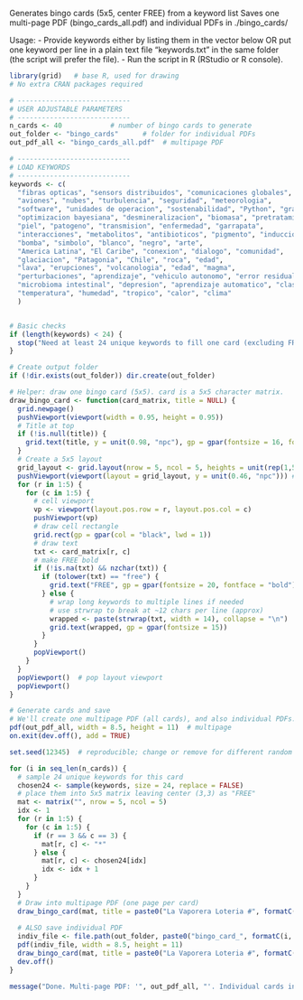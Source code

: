 

Generates bingo cards (5x5, center FREE) from a keyword list
Saves one multi-page PDF (bingo_cards_all.pdf) and individual PDFs in ./bingo_cards/

Usage:
  - Provide keywords either by listing them in the vector below OR put one keyword per line
    in a plain text file "keywords.txt" in the same folder (the script will prefer the file).
  - Run the script in R (RStudio or R console).

```r
library(grid)   # base R, used for drawing
# No extra CRAN packages required

# ----------------------------
# USER ADJUSTABLE PARAMETERS
# ----------------------------
n_cards <- 40            # number of bingo cards to generate
out_folder <- "bingo_cards"      # folder for individual PDFs
out_pdf_all <- "bingo_cards_all.pdf"  # multipage PDF

# ----------------------------
# LOAD KEYWORDS
# ----------------------------
keywords <- c(
  "fibras opticas", "sensors distribuidos", "comunicaciones globales", "red de internet",
  "aviones", "nubes", "turbulencia", "seguridad", "meteorologia", 
  "software", "unidades de operacion", "sostenabilidad", "Python", "grafos",
  "optimizacion bayesiana", "desmineralizacion", "biomasa", "pretratamiento", "tiempo",
  "piel", "patogeno", "transmision", "enfermedad", "garrapata",
  "interacciones", "metabolitos", "antibioticos", "pigmento", "induccion",
  "bomba", "simbolo", "blanco", "negro", "arte",
  "America Latina", "El Caribe", "conexion", "dialogo", "comunidad",
  "glaciacion", "Patagonia", "Chile", "roca", "edad",
  "lava", "erupciones", "volcanologia", "edad", "magma",
  "perturbaciones", "aprendizaje", "vehiculo autonomo", "error residual", "MPC",
  "microbioma intestinal", "depresion", "aprendizaje automatico", "clasificador", "secuenciacion", 
  "temperatura", "humedad", "tropico", "calor", "clima"
  )


# Basic checks
if (length(keywords) < 24) {
  stop("Need at least 24 unique keywords to fill one card (excluding FREE). Provide more keywords.")
}

# Create output folder
if (!dir.exists(out_folder)) dir.create(out_folder)

# Helper: draw one bingo card (5x5). card is a 5x5 character matrix.
draw_bingo_card <- function(card_matrix, title = NULL) {
  grid.newpage()
  pushViewport(viewport(width = 0.95, height = 0.95))
  # Title at top
  if (!is.null(title)) {
    grid.text(title, y = unit(0.98, "npc"), gp = gpar(fontsize = 16, fontface = "bold"))
  }
  # Create a 5x5 layout
  grid_layout <- grid.layout(nrow = 5, ncol = 5, heights = unit(rep(1,5), "null"), widths = unit(rep(1,5), "null"))
  pushViewport(viewport(layout = grid_layout, y = unit(0.46, "npc"))) # center a bit lower
  for (r in 1:5) {
    for (c in 1:5) {
      # cell viewport
      vp <- viewport(layout.pos.row = r, layout.pos.col = c)
      pushViewport(vp)
      # draw cell rectangle
      grid.rect(gp = gpar(col = "black", lwd = 1))
      # draw text
      txt <- card_matrix[r, c]
      # make FREE bold
      if (!is.na(txt) && nzchar(txt)) {
        if (tolower(txt) == "free") {
          grid.text("FREE", gp = gpar(fontsize = 20, fontface = "bold"))
        } else {
          # wrap long keywords to multiple lines if needed
          # use strwrap to break at ~12 chars per line (approx)
          wrapped <- paste(strwrap(txt, width = 14), collapse = "\n")
          grid.text(wrapped, gp = gpar(fontsize = 15))
        }
      }
      popViewport()
    }
  }
  popViewport()  # pop layout viewport
  popViewport()
}

# Generate cards and save
# We'll create one multipage PDF (all cards), and also individual PDFs.
pdf(out_pdf_all, width = 8.5, height = 11)  # multipage
on.exit(dev.off(), add = TRUE)

set.seed(12345)  # reproducible; change or remove for different random seed

for (i in seq_len(n_cards)) {
  # sample 24 unique keywords for this card
  chosen24 <- sample(keywords, size = 24, replace = FALSE)
  # place them into 5x5 matrix leaving center (3,3) as "FREE"
  mat <- matrix("", nrow = 5, ncol = 5)
  idx <- 1
  for (r in 1:5) {
    for (c in 1:5) {
      if (r == 3 && c == 3) {
        mat[r, c] <- "*"
      } else {
        mat[r, c] <- chosen24[idx]
        idx <- idx + 1
      }
    }
  }
  # Draw into multipage PDF (one page per card)
  draw_bingo_card(mat, title = paste0("La Vaporera Loteria #", formatC(i, width = 2, flag = "0")))
  
  # ALSO save individual PDF
  indiv_file <- file.path(out_folder, paste0("bingo_card_", formatC(i, width = 2, flag = "0"), ".pdf"))
  pdf(indiv_file, width = 8.5, height = 11)
  draw_bingo_card(mat, title = paste0("La Vaporera Loteria #", formatC(i, width = 2, flag = "0")))
  dev.off()
}

message("Done. Multi-page PDF: '", out_pdf_all, "'. Individual cards in folder: '", out_folder, "'.")
```